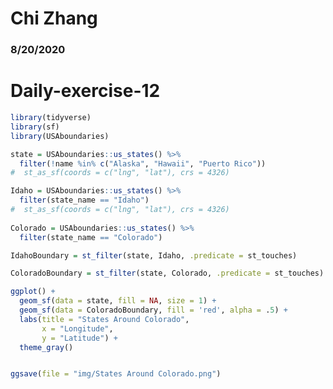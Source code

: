# Chi Zhang
### 8/20/2020
# Daily-exercise-12

```r
library(tidyverse)
library(sf)
library(USAboundaries)

state = USAboundaries::us_states() %>%
  filter(!name %in% c("Alaska", "Hawaii", "Puerto Rico"))
#  st_as_sf(coords = c("lng", "lat"), crs = 4326)

Idaho = USAboundaries::us_states() %>%
  filter(state_name == "Idaho") 
#  st_as_sf(coords = c("lng", "lat"), crs = 4326) 
  
Colorado = USAboundaries::us_states() %>%
  filter(state_name == "Colorado")

IdahoBoundary = st_filter(state, Idaho, .predicate = st_touches)

ColoradoBoundary = st_filter(state, Colorado, .predicate = st_touches)

ggplot() +
  geom_sf(data = state, fill = NA, size = 1) +
  geom_sf(data = ColoradoBoundary, fill = 'red', alpha = .5) +
  labs(title = "States Around Colorado",
       x = "Longitude",
       y = "Latitude") +
  theme_gray()


ggsave(file = "img/States Around Colorado.png")

  

```

